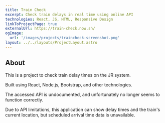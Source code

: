 ```yaml
---
title: Train Check
excerpt: Check train delays in real time using online API
technologies: React, JS, HTML, Responsive Design
linkToProjectPage: true
externalUrl: https://train-check.now.sh/
ogImage:
  url: '/images/projects/traincheck-screenshot.png'
layout: ../../layouts/ProjectLayout.astro
---
```



## About

This is a project to check train delay times on the JR system.

Built using React, Node.js, Bootstrap, and other technologies.

The accessed API is undocumented, and unfortunately no longer seems to function
correctly.

Due to API limitations, this application can show delay times and the train's
current location, but scheduled arrival time data is unavailable.
